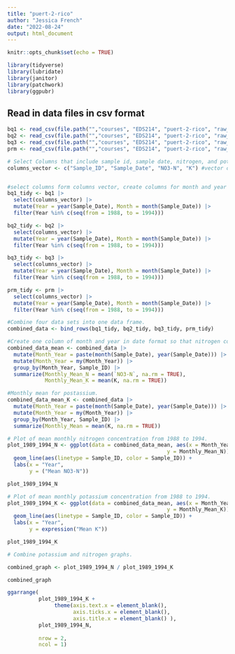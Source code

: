 ```yaml
---
title: "puert-2-rico"
author: "Jessica French"
date: "2022-08-24"
output: html_document
---
```


```r
knitr::opts_chunk$set(echo = TRUE)
```

```r
library(tidyverse)
library(lubridate)
library(janitor)
library(patchwork)
library(ggpubr)

```

## Read in data files in csv format 
```r
bq1 <- read_csv(file.path("","courses", "EDS214", "puert-2-rico", "raw_data", "QuebradaCuenca1-Bisley.csv"))
bq2 <- read_csv(file.path("","courses", "EDS214", "puert-2-rico", "raw_data", "QuebradaCuenca2-Bisley.csv"))
bq3 <- read_csv(file.path("","courses", "EDS214", "puert-2-rico", "raw_data", "QuebradaCuenca3-Bisley.csv"))
prm <- read_csv(file.path("","courses", "EDS214", "puert-2-rico", "raw_data", "RioMameyesPuenteRoto.csv"))
```


```r
# Select Columns that include sample id, sample date, nitrogen, and potassium concentration. 
columns_vector <- c("Sample_ID", "Sample_Date", "NO3-N", "K") #vector of columns to be kept. 


#select columns form columns vector, create columns for month and year adn filter to rows that contain years 1988 to 1994. 
bq1_tidy <- bq1 |> 
  select(columns_vector) |> 
  mutate(Year = year(Sample_Date), Month = month(Sample_Date)) |> 
  filter(Year %in% c(seq(from = 1988, to = 1994)))

bq2_tidy <- bq2 |> 
  select(columns_vector) |> 
  mutate(Year = year(Sample_Date), Month = month(Sample_Date)) |> 
  filter(Year %in% c(seq(from = 1988, to = 1994)))

bq3_tidy <- bq3 |> 
  select(columns_vector) |> 
  mutate(Year = year(Sample_Date), Month = month(Sample_Date)) |> 
  filter(Year %in% c(seq(from = 1988, to = 1994)))

prm_tidy <- prm |> 
  select(columns_vector) |> 
  mutate(Year = year(Sample_Date), Month = month(Sample_Date)) |> 
  filter(Year %in% c(seq(from = 1988, to = 1994)))

#Combine four data sets into one data frame. 
combined_data <- bind_rows(bq1_tidy, bq2_tidy, bq3_tidy, prm_tidy)

```

```r
#Create one column of month and year in date format so that nitrogen concentration can be summarized by month and year.
combined_data_mean <- combined_data |> 
  mutate(Month_Year = paste(month(Sample_Date), year(Sample_Date))) |> 
  mutate(Month_Year = my(Month_Year)) |> 
  group_by(Month_Year, Sample_ID) |> 
  summarize(Monthly_Mean_N = mean(`NO3-N`, na.rm = TRUE), 
            Monthly_Mean_K = mean(K, na.rm = TRUE))

#Monthly mean for postassium. 
combined_data_mean_K <- combined_data |> 
  mutate(Month_Year = paste(month(Sample_Date), year(Sample_Date))) |> 
  mutate(Month_Year = my(Month_Year)) |> 
  group_by(Month_Year, Sample_ID) |> 
  summarize(Monthly_Mean = mean(K, na.rm = TRUE))
```


```r
# Plot of mean monthly nitrogen concentration from 1988 to 1994. 
plot_1989_1994_N <- ggplot(data = combined_data_mean, aes(x = Month_Year,
                                                   y = Monthly_Mean_N)) +
  geom_line(aes(linetype = Sample_ID, color = Sample_ID)) +
  labs(x = "Year",
       y = ("Mean NO3-N"))

plot_1989_1994_N
```


```r
# Plot of mean monthly potassium concentration from 1988 to 1994. 
plot_1989_1994_K <- ggplot(data = combined_data_mean, aes(x = Month_Year,
                                                   y = Monthly_Mean_K)) +
  geom_line(aes(linetype = Sample_ID, color = Sample_ID)) +
  labs(x = "Year",
       y = expression("Mean K"))

plot_1989_1994_K
```

```r
# Combine potassium and nitrogen graphs. 

combined_graph <- plot_1989_1994_N / plot_1989_1994_K

combined_graph
```

```r
ggarrange( 
          plot_1989_1994_K + 
               theme(axis.text.x = element_blank(),
                     axis.ticks.x = element_blank(),
                     axis.title.x = element_blank() ), 
          plot_1989_1994_N,
          
          nrow = 2,
          ncol = 1)
```

